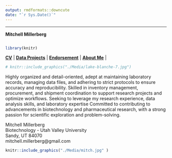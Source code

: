 ```yaml
---
output: rmdformats::downcute
date: "`r Sys.Date()`"
---
```

___

**Mitchell Millerberg **


```r


```

```r
library(knitr)
```
|
**[CV](https://mitch-millerberg.github.io/About_Me/Mitchell_Millerberg_Resume.pdf)** | **[Data Projects](https://mitch-millerberg.github.io/Projects)** | **[Endorsement](https://mitch-millerberg.github.io/)** | **[About Me](https://mitch-millerberg.github.io/)** |


```r


# knitr::include_graphics("./Media/lake-blanche-7.jpg")

```


Highly organized and detail-oriented, adept at maintaining laboratory records, managing data files, and adhering to strict protocols to ensure accuracy and reproducibility. Skilled in inventory management, procurement, and shipment coordination to support research projects and optimize workflows.
Seeking to leverage my research experience, data analysis skills, and laboratory expertise Committed to contributing to advancements in biotechnology and pharmaceutical research, with a strong passion for scientific exploration and problem-solving.


Mitchell Millerberg    
Biotechnology - Utah Valley University    
Sandy, UT 84070     
mitchell.millerberg@gmail.com

```r
knitr::include_graphics("./Media/mitch.jpg" )

```

